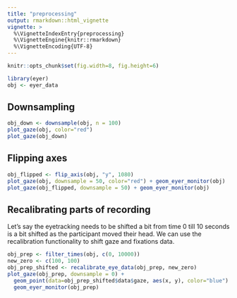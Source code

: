 ```yaml
---
title: "preprocessing"
output: rmarkdown::html_vignette
vignette: >
  %\VignetteIndexEntry{preprocessing}
  %\VignetteEngine{knitr::rmarkdown}
  %\VignetteEncoding{UTF-8}
---
```


```r
knitr::opts_chunk$set(fig.width=8, fig.height=6)
```

```r
library(eyer)
obj <- eyer_data
```

## Downsampling

```r
obj_down <- downsample(obj, n = 100)
plot_gaze(obj, color="red")
plot_gaze(obj_down)
```

## Flipping axes

```r
obj_flipped <- flip_axis(obj, "y", 1080)
plot_gaze(obj, downsample = 50, color="red") + geom_eyer_monitor(obj)
plot_gaze(obj_flipped, downsample = 50) + geom_eyer_monitor(obj)
```

## Recalibrating parts of recording

Let's say the eyetracking needs to be shifted a bit from time 0 till 10 seconds is a bit shifted as the participant moved their head. We can use the recalibration functionality to shift gaze and fixations data.

```r
obj_prep <- filter_times(obj, c(0, 10000))
new_zero <- c(100, 100)
obj_prep_shifted <- recalibrate_eye_data(obj_prep, new_zero)
plot_gaze(obj_prep, downsample = 0) + 
  geom_point(data=obj_prep_shifted$data$gaze, aes(x, y), color="blue") +
  geom_eyer_monitor(obj_prep)
```
